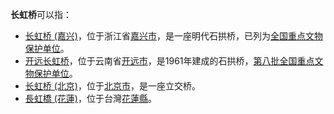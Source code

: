 '''长虹桥'''可以指：

* [[长虹桥_(嘉兴)|长虹桥 (嘉兴)]]，位于浙江省[[嘉兴市|嘉兴市]]，是一座明代石拱桥，已列为[[全国重点文物保护单位|全国重点文物保护单位]]。
* [[开远长虹桥|开远长虹桥]]，位于云南省[[开远市|开远市]]，是1961年建成的石拱桥，[[第八批全国重点文物保护单位|第八批全国重点文物保护单位]]。
* [[长虹桥_(北京)|长虹桥 (北京)]]，位于[[北京市|北京市]]，是一座立交桥。
* [[長虹橋_(花蓮)|長虹橋 (花蓮)]]，位于台灣[[花蓮縣|花蓮縣]]。

{{Disambiguation|C|cat=三字橋梁消歧義}}